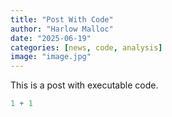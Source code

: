 ```yaml
---
title: "Post With Code"
author: "Harlow Malloc"
date: "2025-06-19"
categories: [news, code, analysis]
image: "image.jpg"
---
```


This is a post with executable code.

```r
1 + 1
```

